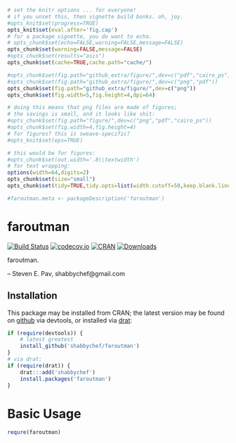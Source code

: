 ```r
# set the knitr options ... for everyone!
# if you unset this, then vignette build bonks. oh, joy.
#opts_knit$set(progress=TRUE)
opts_knit$set(eval.after='fig.cap')
# for a package vignette, you do want to echo.
# opts_chunk$set(echo=FALSE,warning=FALSE,message=FALSE)
opts_chunk$set(warning=FALSE,message=FALSE)
#opts_chunk$set(results="asis")
opts_chunk$set(cache=TRUE,cache.path="cache/")

#opts_chunk$set(fig.path="github_extra/figure/",dev=c("pdf","cairo_ps"))
#opts_chunk$set(fig.path="github_extra/figure/",dev=c("png","pdf"))
opts_chunk$set(fig.path="github_extra/figure/",dev=c("png"))
opts_chunk$set(fig.width=5,fig.height=4,dpi=64)

# doing this means that png files are made of figures;
# the savings is small, and it looks like shit:
#opts_chunk$set(fig.path="figure/",dev=c("png","pdf","cairo_ps"))
#opts_chunk$set(fig.width=4,fig.height=4)
# for figures? this is sweave-specific?
#opts_knit$set(eps=TRUE)

# this would be for figures:
#opts_chunk$set(out.width='.8\\textwidth')
# for text wrapping:
options(width=64,digits=2)
opts_chunk$set(size="small")
opts_chunk$set(tidy=TRUE,tidy.opts=list(width.cutoff=50,keep.blank.line=TRUE))

#faroutman.meta <- packageDescription('faroutman')
```

# faroutman

[![Build Status](https://travis-ci.org/shabbychef/faroutman.png)](https://travis-ci.org/shabbychef/faroutman)
[![codecov.io](http://codecov.io/github/shabbychef/faroutman/coverage.svg?branch=master)](http://codecov.io/github/shabbychef/faroutman?branch=master)
[![CRAN](http://www.r-pkg.org/badges/version/faroutman)](http://cran.rstudio.com/package=faroutman) 
[![Downloads](http://cranlogs.r-pkg.org/badges/faroutman?color=brightgreen)](http://www.r-pkg.org/pkg/faroutman)

faroutman.

-- Steven E. Pav, shabbychef@gmail.com

## Installation

This package may be installed from CRAN; the latest version may be
found on [github](https://www.github.com/shabbychef/faroutman "faroutman")
via devtools, or installed via [drat](https://github.com/eddelbuettel/drat "drat"):

```r
if (require(devtools)) {
	# latest greatest
	install_github('shabbychef/faroutman')
}
# via drat:
if (require(drat)) {
	drat:::add('shabbychef')
	install.packages('faroutman')
}
```

# Basic Usage

```r
requre(faroutman)
```
